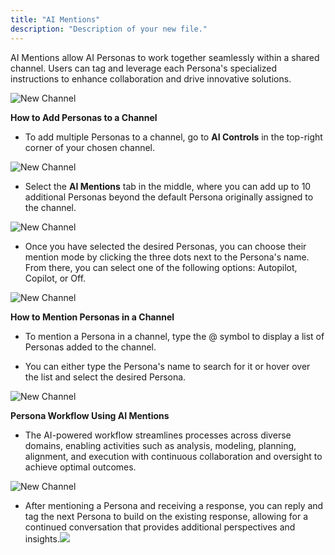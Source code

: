 ```yaml
---
title: "AI Mentions"
description: "Description of your new file."
---
```


AI Mentions allow AI Personas to work together seamlessly within a shared channel. Users can tag and leverage each Persona's specialized instructions to enhance collaboration and drive innovative solutions.

![New Channel](/images/Group10(2).png)

**How to Add Personas to a Channel**

* To add multiple Personas to a channel, go to **AI Controls** in the top-right corner of your chosen channel.

![New Channel](/images/Group9.png)

* Select the **AI Mentions** tab in the middle, where you can add up to 10 additional Personas beyond the default Persona originally assigned to the channel.&#x20;

![New Channel](/images/Group3(2).png)

* Once you have selected the desired Personas, you can choose their mention mode by clicking the three dots next to the Persona's name. From there, you can select one of the following options: Autopilot, Copilot, or Off.

![New Channel](/images/Group4(3).png)

**How to Mention Personas in a Channel**

* To mention a Persona in a channel, type the @ symbol to display a list of Personas added to the channel.

* You can either type the Persona's name to search for it or hover over the list and select the desired Persona.

![New Channel](/images/Group7(2).png)

**Persona Workflow Using AI Mentions**

* The AI-powered workflow streamlines processes across diverse domains, enabling activities such as analysis, modeling, planning, alignment, and execution with continuous collaboration and oversight to achieve optimal outcomes.

![New Channel](/images/Group8(2).png)

* After mentioning a Persona and receiving a response, you can reply and tag the next Persona to build on the existing response, allowing for a continued conversation that provides additional perspectives and insights.![](/Group11\(2\).png)
